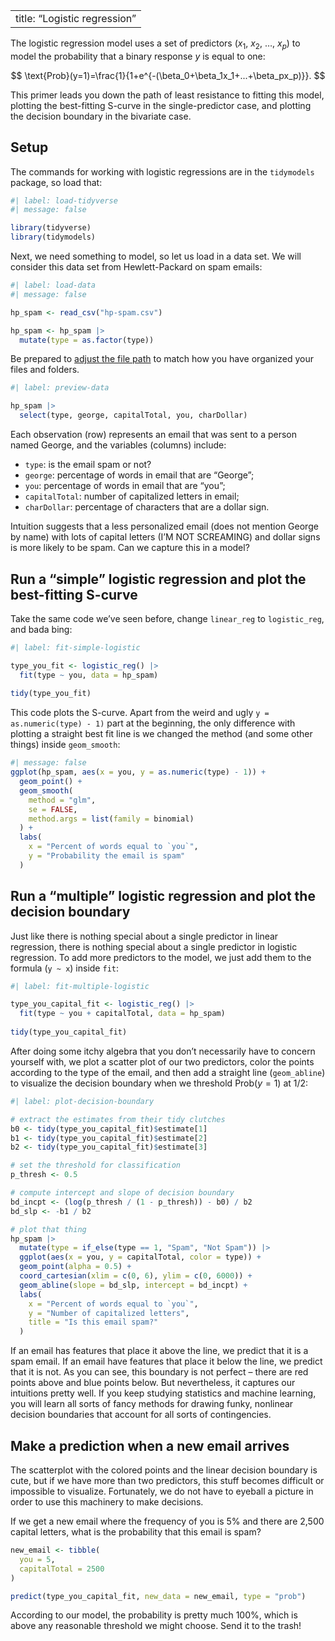 
---
  title: "Logistic regression"
---

The logistic regression model uses a set of predictors ($x_1$, $x_2$, ..., $x_p$) to model the probability that a binary response $y$ is equal to one:

$$
\text{Prob}(y=1)=\frac{1}{1+e^{-(\beta_0+\beta_1x_1+...+\beta_px_p)}}.
$$

This primer leads you down the path of least resistance to fitting this model, plotting the best-fitting S-curve in the single-predictor case, and plotting the decision boundary in the bivariate case. 

## Setup

The commands for working with logistic regressions are in the `tidymodels` package, so load that:

```r
#| label: load-tidyverse
#| message: false

library(tidyverse) 
library(tidymodels) 
```

Next, we need something to model, so let us load in a data set. We will consider this data set from Hewlett-Packard on spam emails:

```r
#| label: load-data
#| message: false

hp_spam <- read_csv("hp-spam.csv")

hp_spam <- hp_spam |>
  mutate(type = as.factor(type))
```

::: callout-note
Be prepared to [adjust the file path](https://sta101-f24.github.io/computing/computing-file-paths.html) to match how you have organized your files and folders.
:::

```r
#| label: preview-data

hp_spam |>
  select(type, george, capitalTotal, you, charDollar)
```

Each observation (row) represents an email that was sent to a person named George, and the variables (columns) include:

- `type`: is the email spam or not?
- `george`: percentage of words in email that are "George";
- `you`: percentage of words in email that are "you";
- `capitalTotal`: number of capitalized letters in email;
- `charDollar`: percentage of characters that are a dollar sign.

Intuition suggests that a less personalized email (does not mention George by name) with lots of capital letters (I'M NOT SCREAMING) and dollar signs is more likely to be spam. Can we capture this in a model?


## Run a "simple" logistic regression and plot the best-fitting S-curve

Take the same code we've seen before, change `linear_reg` to `logistic_reg`, and bada bing:

```r
#| label: fit-simple-logistic

type_you_fit <- logistic_reg() |>
  fit(type ~ you, data = hp_spam)
  
tidy(type_you_fit)
```

This code plots the S-curve. Apart from the weird and ugly `y = as.numeric(type) - 1)` part at the beginning, the only difference with plotting a straight best fit line is we changed the method (and some other things) inside `geom_smooth`:

```r
#| message: false
ggplot(hp_spam, aes(x = you, y = as.numeric(type) - 1)) + 
  geom_point() + 
  geom_smooth(
    method = "glm", 
    se = FALSE, 
    method.args = list(family = binomial)
  ) + 
  labs(
    x = "Percent of words equal to `you`",
    y = "Probability the email is spam"
  )
```

## Run a "multiple" logistic regression and plot the decision boundary

Just like there is nothing special about a single predictor in linear regression, there is nothing special about a single predictor in logistic regression. To add more predictors to the model, we just add them to the formula (`y ~ x`) inside `fit`:

```r
#| label: fit-multiple-logistic

type_you_capital_fit <- logistic_reg() |>
  fit(type ~ you + capitalTotal, data = hp_spam)
  
tidy(type_you_capital_fit)
```
After doing some itchy algebra that you don't necessarily have to concern yourself with, we plot a scatter plot of our two predictors, color the points according to the type of the email, and then add a straight line (`geom_abline`) to visualize the decision boundary when we threshold $\text{Prob}(y=1)$ at 1/2:

```r
#| label: plot-decision-boundary

# extract the estimates from their tidy clutches
b0 <- tidy(type_you_capital_fit)$estimate[1]
b1 <- tidy(type_you_capital_fit)$estimate[2]
b2 <- tidy(type_you_capital_fit)$estimate[3]

# set the threshold for classification
p_thresh <- 0.5

# compute intercept and slope of decision boundary
bd_incpt <- (log(p_thresh / (1 - p_thresh)) - b0) / b2
bd_slp <- -b1 / b2

# plot that thing
hp_spam |>
  mutate(type = if_else(type == 1, "Spam", "Not Spam")) |>
  ggplot(aes(x = you, y = capitalTotal, color = type)) +
  geom_point(alpha = 0.5) +
  coord_cartesian(xlim = c(0, 6), ylim = c(0, 6000)) + 
  geom_abline(slope = bd_slp, intercept = bd_incpt) + 
  labs(
    x = "Percent of words equal to `you`",
    y = "Number of capitalized letters",
    title = "Is this email spam?"
  )
```

If an email has features that place it above the line, we predict that it is a spam email. If an email have features that place it below the line, we predict that it is not. As you can see, this boundary is not perfect -- there are red points above and blue points below. But nevertheless, it captures our intuitions pretty well. If you keep studying statistics and machine learning, you will learn all sorts of fancy methods for drawing funky, nonlinear decision boundaries that account for all sorts of contingencies.

## Make a prediction when a new email arrives

The scatterplot with the colored points and the linear decision boundary is cute, but if we have more than two predictors, this stuff becomes difficult or impossible to visualize. Fortunately, we do not have to eyeball a picture in order to use this machinery to make decisions.

If we get a new email where the frequency of you is 5% and there are 2,500 capital letters, what is the probability that this email is spam?

```r
new_email <- tibble(
  you = 5,
  capitalTotal = 2500
)

predict(type_you_capital_fit, new_data = new_email, type = "prob")
```
According to our model, the probability is pretty much 100%, which is above any reasonable threshold we might choose. Send it to the trash!
